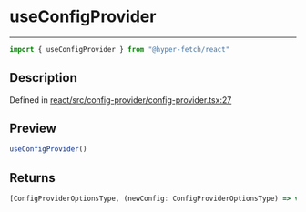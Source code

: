 

# useConfigProvider

<div class="api-docs__separator" data-reactroot="">

---

</div><div class="api-docs__import" data-reactroot="">

```ts
import { useConfigProvider } from "@hyper-fetch/react"
```

</div><div class="api-docs__section">

## Description

</div><div class="api-docs__description"><span class="api-docs__do-not-parse">



</span></div><p class="api-docs__definition">

Defined in [react/src/config-provider/config-provider.tsx:27](https://github.com/BetterTyped/hyper-fetch/blob/c44d728f/packages/react/src/config-provider/config-provider.tsx#L27)

</p><div class="api-docs__section">

## Preview

</div><div class="api-docs__preview fn">

```ts
useConfigProvider()
```

</div><div class="api-docs__section">

## Returns

</div><div class="api-docs__returns">

```ts
[ConfigProviderOptionsType, (newConfig: ConfigProviderOptionsType) => void]
```

</div>